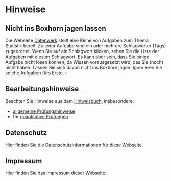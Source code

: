 # Hinweise

## Nicht ins Boxhorn jagen lassen

:::{.callout-note}
Die Webseite [Datenwerk](https://datenwerk.netlify.app/) stellt eine Reihe von Aufgaben zum Thema Statistik bereit. Zu jeder Aufgabe sind ein oder mehrere Schlagwörter (Tags) zugeordnet. Wenn Sie auf ein Schlagwort klicken, sehen Sie die Liste der Aufgaben mit diesem Schlagwort. Es kann aber sein, dass Sie einige Aufgabe nicht lösen können, da Wissen vorausgesetzt wird, das Sie (noch) nicht haben. Lassen Sie sich davon nicht ins Boxhorn jagen. Ignorieren Sie solche Aufgaben fürs Erste. $\square$
:::



## Bearbeitungshinweise



Beachten Sie Hinweise aus dem [Hinweisbuch](https://hinweisbuch.netlify.app/), insbesondere:

- [allgemeine Prüfungshinweise](https://hinweisbuch.netlify.app/010-hinweise-pruefung-allgemein-frame)
- für [quantitative Prüfungen](https://hinweisbuch.netlify.app/030-hinweise-pruefung-klausur-frame)




## Datenschutz


[Hier](https://sebastiansauer.github.io/Datenwerk/datenschutz.html) finden Sie die Datenschutzinformationen für diese Webseite.



## Impressum

[Hier](https://sebastiansauer.github.io/Datenwerk/impressum.html) finden Sie das Impressum dieser Webseite.
